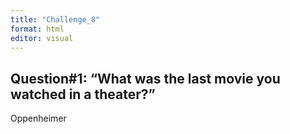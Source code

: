 ```yaml
---
title: "Challenge_8"
format: html
editor: visual
---
```


## Question#1: "What was the last movie you watched in a theater?"

Oppenheimer
